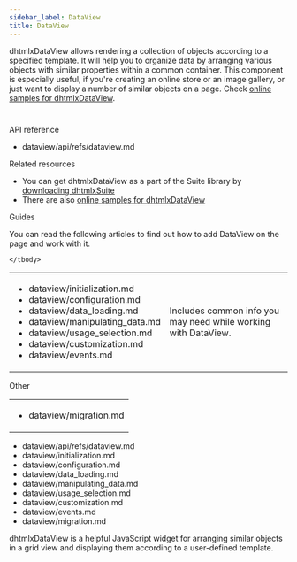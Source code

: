 ```yaml
---
sidebar_label: DataView
title: DataView
---          
```


dhtmlxDataView allows rendering a collection of objects according to a specified template. It will help you to organize data by arranging various objects with similar properties within a common container.
This component is especially useful, if you're creating an online store or an image gallery, or just want to display a number of similar objects on a page.
Check [online samples for dhtmlxDataView](https://docs.dhtmlx.com/suite/samples/dataview/). 

<img style="margin: 20px auto; display: block;" src="dataview/dataview_front.png" alt=""/>


<div class="h2">API reference</div>

- dataview/api/refs/dataview.md


<div class="h2">Related resources</div>

- You can get dhtmlxDataView as a part of the Suite library by [downloading dhtmlxSuite](https://dhtmlx.com/docs/products/dhtmlxSuite/download.shtml)          
- There are also [online samples for dhtmlxDataView](https://docs.dhtmlx.com/suite/samples/dataview/)  


<div class="h2">Guides</div>

You can read the following articles to find out how to add DataView on the page and work with it.

<table class='guide-table'>
	<tbody>
    <tr>
        <td id="import" class='topics'>           
            <ul id="import_sublist">
            	<li>dataview/initialization.md</li>
                <li>dataview/configuration.md</li>
            	<li>dataview/data_loading.md</li>              
                <li>dataview/manipulating_data.md</li> 
                <li>dataview/usage_selection.md</li>         	
				<li>dataview/customization.md</li>	
            	<li>dataview/events.md</li>              
			</ul>
        </td>
        <td class='topic_description'>Includes common info you may need while working with DataView.</td>
    </tr>
    
   	</tbody>
</table>

<div class="h2">Other</div>

<table class='other-table'>
	<tbody>
    <tr>
        <td id="other" class='topics'>            
            <ul id="other_sublist">
                <li>dataview/migration.md</li>
            </ul>
        </td>
    </tr>           
</tbody>

</table>


- dataview/api/refs/dataview.md
- dataview/initialization.md
- dataview/configuration.md
- dataview/data_loading.md
- dataview/manipulating_data.md
- dataview/usage_selection.md
- dataview/customization.md
- dataview/events.md
- dataview/migration.md



dhtmlxDataView is a helpful JavaScript widget for arranging similar objects in a grid view and displaying them according to a user-defined template. 
